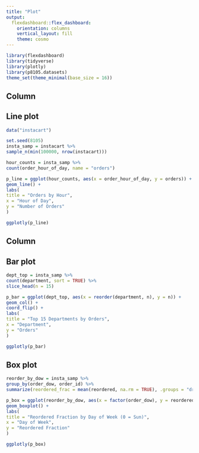 ```yaml
---
title: "Plot"
output: 
  flexdashboard::flex_dashboard:
    orientation: columns
    vertical_layout: fill
    theme: cosmo
---
```


```r
library(flexdashboard)
library(tidyverse)
library(plotly)
library(p8105.datasets)
theme_set(theme_minimal(base_size = 16))
```

Column {data-width=650}
-----------------------------------------------------------------------

## Line plot
```r
data("instacart")

set.seed(8105)
insta_samp = instacart %>%
sample_n(min(100000, nrow(instacart)))

hour_counts = insta_samp %>%
count(order_hour_of_day, name = "orders")

p_line = ggplot(hour_counts, aes(x = order_hour_of_day, y = orders)) +
geom_line() +
labs(
title = "Orders by Hour",
x = "Hour of Day",
y = "Number of Orders"
)

ggplotly(p_line)

```

Column {data-width=350}
-----------------------------------------------------------------------

## Bar plot
```r
dept_top = insta_samp %>%
count(department, sort = TRUE) %>%
slice_head(n = 15)

p_bar = ggplot(dept_top, aes(x = reorder(department, n), y = n)) +
geom_col() +
coord_flip() +
labs(
title = "Top 15 Departments by Orders",
x = "Department",
y = "Orders"
)

ggplotly(p_bar)
```

## Box plot
```r
reorder_by_dow = insta_samp %>%
group_by(order_dow, order_id) %>%
summarize(reordered_frac = mean(reordered, na.rm = TRUE), .groups = "drop")

p_box = ggplot(reorder_by_dow, aes(x = factor(order_dow), y = reordered_frac)) +
geom_boxplot() +
labs(
title = "Reordered Fraction by Day of Week (0 = Sun)",
x = "Day of Week",
y = "Reordered Fraction"
)

ggplotly(p_box)
```


